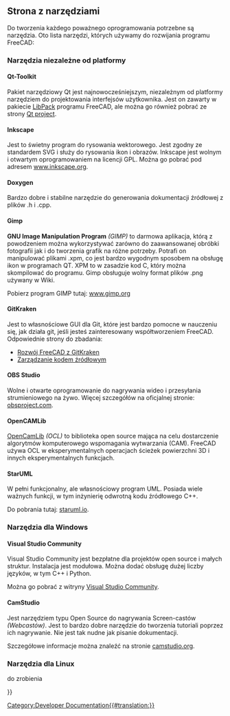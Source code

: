 <languages/>

{{Docnav/pl
|[[Third_Party_Libraries/pl|Biblioteki zewnętrzne]]
|[[Tracker/pl|Tracker]]
}}

{{TOCright}}

<span id="Tool_Page"></span>
==Strona z narzędziami==

Do tworzenia każdego poważnego oprogramowania potrzebne są narzędzia. Oto lista narzędzi, których używamy do rozwijania programu FreeCAD:

<span id="Platform_independent_tools"></span>
===Narzędzia niezależne od platformy===

==== Qt-Toolkit ====

<div class="mw-translate-fuzzy">
Pakiet narzędziowy Qt jest najnowocześniejszym, niezależnym od platformy narzędziem do projektowania interfejsów użytkownika. Jest on zawarty w pakiecie [[Third_Party_Libraries#LibPack|LibPack]] programu FreeCAD, ale można go również pobrać ze strony [http://qt-project.org/downloads Qt project].
</div>

<span id="Inkscape"></span>
====Inkscape====

<div class="mw-translate-fuzzy">
Jest to świetny program do rysowania wektorowego. Jest zgodny ze standardem SVG i służy do rysowania ikon i obrazów. Inkscape jest wolnym i otwartym oprogramowaniem na licencji GPL. Można go pobrać pod adresem [http://www.inkscape.org www.inkscape.org].
</div>

<span id="Doxygen"></span>
====Doxygen====

Bardzo dobre i stabilne narzędzie do generowania dokumentacji źródłowej z plików .h i .cpp.

<span id="Gimp"></span>
====Gimp====

'''GNU Image Manipulation Program''' ''(GIMP)'' to darmowa aplikacja, którą z powodzeniem można wykorzystywać zarówno do zaawansowanej obróbki fotografii jak i do tworzenia grafik na różne potrzeby. Potrafi on manipulować plikami .xpm, co jest bardzo wygodnym sposobem na obsługę ikon w programach QT. XPM to w zasadzie kod C, który można skompilować do programu. Gimp obsługuje wolny format plików .png używany w Wiki.

<div class="mw-translate-fuzzy">
Pobierz program GIMP tutaj: [http://www.gimp.org/ www.gimp.org]
</div>

<span id="Gitkraken"></span>
====GitKraken====

Jest to własnościowe GUI dla Git, które jest bardzo pomocne w nauczeniu się, jak działa git, jeśli jesteś zainteresowany współtworzeniem FreeCAD. Odpowiednie strony do zbadania:
* [[Developing_FreeCAD_with_GitKraken/pl|Rozwój FreeCAD z GitKraken]]
* [[Source_code_management/pl|Zarządzanie kodem źródłowym]]

<span id="OBS_Studio"></span>
====OBS Studio====

Wolne i otwarte oprogramowanie do nagrywania wideo i przesyłania strumieniowego na żywo. Więcej szczegółów na oficjalnej stronie: [https://obsproject.com/ obsproject.com].

<span id="OpenCamLib"></span>
====OpenCAMLib====

[[OpenCamLib/pl|OpenCamLib]] ''(OCL)'' to biblioteka open source mająca na celu dostarczenie algorytmów komputerowego wspomagania wytwarzania (CAM). FreeCAD używa OCL w eksperymentalnych operacjach ścieżek powierzchni 3D i innych eksperymentalnych funkcjach. 

<span id="StarUML"></span>
====StarUML====

W pełni funkcjonalny, ale własnościowy program UML. Posiada wiele ważnych funkcji, w tym inżynierię odwrotną kodu źródłowego C++.

<div class="mw-translate-fuzzy">
Do pobrania tutaj: [http://staruml.io staruml.io].
</div>

<span id="Tools_on_Windows"></span>
===Narzędzia dla Windows===

<span id="Visual_Studio_Community"></span>
====Visual Studio Community====

Visual Studio Community jest bezpłatne dla projektów open source i małych struktur. Instalacja jest modułowa. Można dodać obsługę dużej liczby języków, w tym C++ i Python.

Można go pobrać z witryny [https://visualstudio.microsoft.com/fr/vs/community Visual Studio Community].

<span id="CamStudio"></span>
====CamStudio====

Jest narzędziem typu Open Source do nagrywania Screen-castów ''(Webcastów)''. Jest to bardzo dobre narzędzie do tworzenia tutoriali poprzez ich nagrywanie. Nie jest tak nudne jak pisanie dokumentacji.

<div class="mw-translate-fuzzy">
Szczegółowe informacje można znaleźć na stronie [http://camstudio.org/ camstudio.org].
</div>

<span id="Tools_on_Linux"></span>
===Narzędzia dla Linux===

do zrobienia


{{Docnav/pl
|[[Third_Party_Libraries/pl|Biblioteki zewnętrzne]]
|[[Tracker/pl|Tracker]]
}}

{{Userdocnavi{{#translation:}}}}
[[Category:Developer Documentation{{#translation:}}]]
{{clear}}